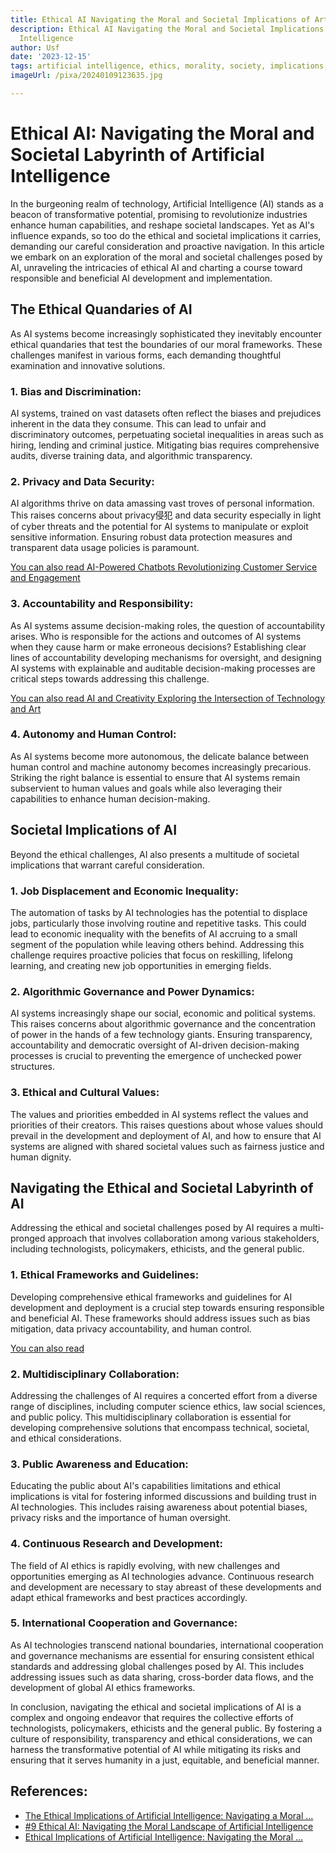 ```yaml
---
title: Ethical AI Navigating the Moral and Societal Implications of Artificial Intelligence
description: Ethical AI Navigating the Moral and Societal Implications of Artificial
  Intelligence
author: Usf
date: '2023-12-15'
tags: artificial intelligence, ethics, morality, society, implications, technology
imageUrl: /pixa/20240109123635.jpg

---
```

# Ethical  AI: Navigating the Moral and Societal Labyrinth of Artificial Intelligence

In the burgeoning realm of technology, Artificial Intelligence (AI) stands as a beacon of transformative potential, promising to revolutionize industries enhance human capabilities, and reshape societal landscapes. Yet  as AI's influence expands, so too do the  ethical and societal implications it carries, demanding our careful consideration and proactive navigation. In this article we embark on an exploration of the  moral and societal challenges  posed by  AI, unraveling the intricacies of ethical AI and charting a course toward responsible and beneficial AI development and implementation.

## The Ethical  Quandaries of AI

As AI  systems become increasingly sophisticated they inevitably encounter ethical quandaries that test the boundaries of our moral frameworks. These challenges manifest  in various forms, each demanding thoughtful examination and innovative solutions.

### 1. Bias and Discrimination:

AI  systems, trained on vast datasets often reflect the biases and prejudices inherent in the data they consume. This can lead to unfair and discriminatory outcomes, perpetuating  societal inequalities in areas such as hiring, lending and criminal justice. Mitigating bias requires comprehensive audits, diverse training data, and algorithmic transparency.

### 2. Privacy and Data Security:

AI algorithms thrive on data amassing  vast  troves of personal information. This raises concerns about privacy侵犯 and data security especially in light  of cyber threats and the potential for AI systems to manipulate or exploit sensitive information. Ensuring robust data protection measures and transparent data usage policies is  paramount.

[You can also read AI-Powered Chatbots Revolutionizing Customer Service and Engagement](AI-Powered%20Chatbots%20Revolutionizing%20Customer%20Service%20and%20Engagement)


### 3. Accountability  and Responsibility:

As AI systems assume decision-making roles, the question of accountability  arises. Who is responsible for the actions and outcomes  of AI systems when  they cause harm or make erroneous decisions? Establishing clear lines of accountability developing mechanisms for oversight, and designing  AI systems with explainable and auditable decision-making processes are critical steps towards addressing this challenge.

[You can also read AI and Creativity Exploring the Intersection of Technology and Art](AI%20and%20Creativity%20Exploring%20the%20Intersection%20of%20Technology%20and%20Art)


### 4. Autonomy and Human  Control:

As AI systems become more autonomous, the delicate balance  between human control and machine autonomy becomes increasingly precarious. Striking the right balance is essential to  ensure that AI systems remain subservient to human values and goals while also leveraging their  capabilities to enhance human decision-making.

## Societal Implications  of AI

Beyond the ethical challenges,  AI also  presents a multitude of societal implications that warrant  careful consideration.

### 1. Job Displacement and  Economic Inequality:

The automation of  tasks by AI  technologies has the potential to displace  jobs, particularly  those involving  routine and  repetitive tasks. This could  lead to economic inequality with  the benefits of  AI accruing to a small segment of the  population while leaving others behind. Addressing  this challenge requires proactive  policies that focus on reskilling, lifelong learning, and creating new job opportunities in emerging  fields.

### 2. Algorithmic Governance and Power Dynamics:

AI systems increasingly shape our social, economic and political  systems. This raises  concerns about  algorithmic  governance and the concentration of power in the hands of  a few technology giants. Ensuring transparency, accountability and democratic oversight  of AI-driven decision-making processes is crucial to preventing the emergence of unchecked power structures.

### 3. Ethical and Cultural Values:

The values and priorities embedded in AI systems reflect the values and priorities of their creators. This raises questions about whose values  should prevail in the development  and deployment of AI, and how to ensure that AI  systems are aligned with shared  societal values such as fairness justice and human dignity.

##  Navigating the Ethical  and Societal Labyrinth of AI

Addressing the ethical and societal challenges posed by AI  requires  a multi-pronged approach that involves collaboration among various stakeholders,  including technologists, policymakers, ethicists, and the general public.

### 1. Ethical Frameworks and Guidelines:

Developing comprehensive ethical frameworks and guidelines for AI development and  deployment is a crucial step towards ensuring responsible and beneficial AI.  These frameworks should address issues such as bias mitigation, data privacy accountability, and human control.

[You can also read ]()


### 2. Multidisciplinary Collaboration:

Addressing the challenges of AI requires  a concerted effort from a  diverse range of  disciplines, including computer science ethics, law social sciences, and public policy. This multidisciplinary collaboration is essential for developing comprehensive  solutions  that encompass technical, societal, and ethical considerations.

### 3. Public Awareness and  Education:

Educating the public  about AI's capabilities limitations and ethical implications is vital for fostering informed  discussions  and building trust in AI technologies. This  includes raising awareness  about potential biases, privacy risks and the importance of  human oversight.

### 4. Continuous Research and Development:

The field of AI ethics is rapidly evolving, with new challenges and opportunities emerging as AI technologies advance. Continuous research and  development are necessary  to  stay abreast  of these developments and adapt ethical frameworks and best practices accordingly.

### 5. International Cooperation and Governance:

As AI technologies transcend national boundaries, international  cooperation and governance mechanisms are essential for  ensuring  consistent ethical standards and addressing global challenges posed  by  AI. This includes addressing issues such as data sharing,  cross-border data flows, and the development of global AI ethics frameworks.

In conclusion, navigating the  ethical and societal  implications of AI  is a complex and ongoing endeavor that requires the collective efforts of technologists, policymakers, ethicists and the general public. By fostering a culture of responsibility, transparency and ethical considerations, we can harness the transformative  potential of AI while  mitigating its risks and ensuring that it serves humanity in a  just, equitable, and beneficial manner.

## References:
- [The Ethical Implications of Artificial Intelligence: Navigating a Moral ...](https://www.linkedin.com/pulse/ethical-implications-artificial-intelligence-navigating-gidwf)
- [#9 Ethical AI: Navigating the Moral Landscape of Artificial Intelligence](https://www.linkedin.com/pulse/9-ethical-ai-navigating-moral-landscape-artificial-pushkar-pushp-4putc)
- [Ethical Implications of Artificial Intelligence: Navigating the Moral ...](https://ai.plainenglish.io/ethical-implications-of-artificial-intelligence-navigating-the-moral-landscape-8f005909b3e9)
